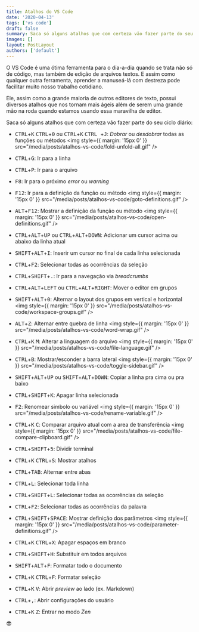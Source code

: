```yaml
---
title: Atalhos do VS Code
date: '2020-04-13'
tags: ['vs code']
draft: false
summary: Saca só alguns atalhos que com certeza vão fazer parte do seu ciclo diário de desenvolvimento
images: []
layout: PostLayout
authors: ['default']
---
```


O VS Code é uma ótima ferramenta para o dia-a-dia quando se trata não só de código, mas também de edição de arquivos
textos. E assim como qualquer outra ferramenta, aprender a manuseá-lá com destreza pode facilitar muito nosso trabalho cotidiano.

Ele, assim como a grande maioria de outros editores de texto, possui diversos atalhos que nos tornam mais ágeis além de serem
uma grande mão na roda quando estamos usando essa maravilha de editor.

Saca só alguns atalhos que com certeza vão fazer parte do seu ciclo diário:

- <kbd>CTRL</kbd>+<kbd>K</kbd> <kbd>CTRL</kbd>+<kbd>0</kbd> ou <kbd>CTRL</kbd>+<kbd>K</kbd> <kbd>
    CTRL
  </kbd>
  +<kbd>J</kbd>: _Dobrar_ ou _desdobrar_ todas as funções ou métodos
  <img style={{ margin: '15px 0' }} src="/media/posts/atalhos-vs-code/fold-unfold-all.gif" />

- <kbd>CTRL</kbd>+<kbd>G</kbd>: Ir para a linha

- <kbd>CTRL</kbd>+<kbd>P</kbd>: Ir para o arquivo

- <kbd>F8</kbd>: Ir para o próximo _error_ ou _warning_

- <kbd>F12</kbd>: Ir para a definição da função ou método
  <img style={{ margin: '15px 0' }} src="/media/posts/atalhos-vs-code/goto-definitions.gif" />

- <kbd>ALT</kbd>+<kbd>F12</kbd>: Mostrar a definição da função ou método
  <img style={{ margin: '15px 0' }} src="/media/posts/atalhos-vs-code/open-definitions.gif" />

- <kbd>CTRL</kbd>+<kbd>ALT</kbd>+<kbd>UP</kbd> ou <kbd>CTRL</kbd>+<kbd>ALT</kbd>+<kbd>DOWN</kbd>:
  Adicionar um cursor acima ou abaixo da linha atual

- <kbd>SHIFT</kbd>+<kbd>ALT</kbd>+<kbd>I</kbd>: Inserir um cursor no final de cada linha selecionada

- <kbd>CTRL</kbd>+<kbd>F2</kbd>: Selecionar todas as ocorrências da seleção

- <kbd>CTRL</kbd>+<kbd>SHIFT</kbd>+<kbd>.</kbd>: Ir para a navegação via _breadcrumbs_

- <kbd>CTRL</kbd>+<kbd>ALT</kbd>+<kbd>LEFT</kbd> ou <kbd>CTRL</kbd>+<kbd>ALT</kbd>+<kbd>RIGHT</kbd>:
  Mover o editor em grupos

- <kbd>SHIFT</kbd>+<kbd>ALT</kbd>+<kbd>0</kbd>: Alternar o layout dos grupos em vertical e
  horizontal
  <img style={{ margin: '15px 0' }} src="/media/posts/atalhos-vs-code/workspace-groups.gif" />

- <kbd>ALT</kbd>+<kbd>Z</kbd>: Alternar entre quebra de linha
  <img style={{ margin: '15px 0' }} src="/media/posts/atalhos-vs-code/word-wrap.gif" />

- <kbd>CTRL</kbd>+<kbd>K</kbd> <kbd>M</kbd>: Alterar a linguagem do arquivo
  <img style={{ margin: '15px 0' }} src="/media/posts/atalhos-vs-code/file-language.gif" />

- <kbd>CTRL</kbd>+<kbd>B</kbd>: Mostrar/esconder a barra lateral
  <img style={{ margin: '15px 0' }} src="/media/posts/atalhos-vs-code/toggle-sidebar.gif" />

- <kbd>SHIFT</kbd>+<kbd>ALT</kbd>+<kbd>UP</kbd> ou <kbd>SHIFT</kbd>+<kbd>ALT</kbd>+<kbd>DOWN</kbd>:
  Copiar a linha pra cima ou pra baixo

- <kbd>CTRL</kbd>+<kbd>SHIFT</kbd>+<kbd>K</kbd>: Apagar linha selecionada

- <kbd>F2</kbd>: Renomear simbolo ou variável
  <img style={{ margin: '15px 0' }} src="/media/posts/atalhos-vs-code/rename-variable.gif" />

- <kbd>CTRL</kbd>+<kbd>K</kbd> <kbd>C</kbd>: Comparar arquivo atual com a area de transferência
  <img style={{ margin: '15px 0' }} src="/media/posts/atalhos-vs-code/file-compare-clipboard.gif" />

- <kbd>CTRL</kbd>+<kbd>SHIFT</kbd>+<kbd>5</kbd>: Dividir terminal

- <kbd>CTRL</kbd>+<kbd>K</kbd> <kbd>CTRL</kbd>+<kbd>S</kbd>: Mostrar atalhos

- <kbd>CTRL</kbd>+<kbd>TAB</kbd>: Alternar entre abas

- <kbd>CTRL</kbd>+<kbd>L</kbd>: Selecionar toda linha

- <kbd>CTRL</kbd>+<kbd>SHIFT</kbd>+<kbd>L</kbd>: Selecionar todas as ocorrências da seleção

- <kbd>CTRL</kbd>+<kbd>F2</kbd>: Selecionar todas as ocorrências da palavra

- <kbd>CTRL</kbd>+<kbd>SHIFT</kbd>+<kbd>SPACE</kbd>: Mostrar definição dos parâmetros
  <img style={{ margin: '15px 0' }} src="/media/posts/atalhos-vs-code/parameter-definitions.gif" />

- <kbd>CTRL</kbd>+<kbd>K</kbd> <kbd>CTRL</kbd>+<kbd>X</kbd>: Apagar espaços em branco

- <kbd>CTRL</kbd>+<kbd>SHIFT</kbd>+<kbd>H</kbd>: Substituir em todos arquivos

- <kbd>SHIFT</kbd>+<kbd>ALT</kbd>+<kbd>F</kbd>: Formatar todo o documento

- <kbd>CTRL</kbd>+<kbd>K</kbd> <kbd>CTRL</kbd>+<kbd>F</kbd>: Formatar seleção

- <kbd>CTRL</kbd>+<kbd>K</kbd> <kbd>V</kbd>: Abrir _preview_ ao lado (ex. Markdown)

- <kbd>CTRL</kbd>+<kbd>,</kbd>: Abrir configurações do usuário

- <kbd>CTRL</kbd>+<kbd>K</kbd> <kbd>Z</kbd>: Entrar no modo _Zen_

😎
